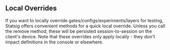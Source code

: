 ## Local Overrides

If you want to locally override gates/configs/experiments/layers for testing, Statsig offers convenient methods for a quick local override. Unless you call the remove method, these will be persisted session-to-session on the client's device. Note that these overrides only apply locally - they don't impact definitions in the console or elsewhere.